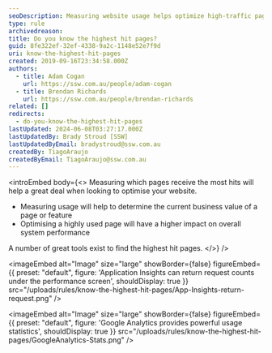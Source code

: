 ```yaml
---
seoDescription: Measuring website usage helps optimize high-traffic pages for better system performance.
type: rule
archivedreason:
title: Do you know the highest hit pages?
guid: 8fe322ef-32ef-4338-9a2c-1148e52e7f9d
uri: know-the-highest-hit-pages
created: 2019-09-16T23:34:58.000Z
authors:
  - title: Adam Cogan
    url: https://ssw.com.au/people/adam-cogan
  - title: Brendan Richards
    url: https://ssw.com.au/people/brendan-richards
related: []
redirects:
  - do-you-know-the-highest-hit-pages
lastUpdated: 2024-06-08T03:27:17.000Z
lastUpdatedBy: Brady Stroud [SSW]
lastUpdatedByEmail: bradystroud@ssw.com.au
createdBy: TiagoAraujo
createdByEmail: TiagoAraujo@ssw.com.au
---
```


<introEmbed
  body={<>
Measuring which pages receive the most hits will help a great deal when looking to optimise your website.

- Measuring usage will help to determine the current business value of a page or feature
- Optimising a highly used page will have a higher impact on overall system performance

A number of great tools exist to find the highest hit pages.
  </>}
/>

<imageEmbed
  alt="Image"
  size="large"
  showBorder={false}
  figureEmbed={{
    preset: "default",
    figure: 'Application Insights can return request counts under the performance screen',
    shouldDisplay: true
  }}
  src="/uploads/rules/know-the-highest-hit-pages/App-Insights-return-request.png"
/>


<imageEmbed
  alt="Image"
  size="large"
  showBorder={false}
  figureEmbed={{
    preset: "default",
    figure: 'Google Analytics provides powerful usage statistics',
    shouldDisplay: true
  }}
  src="/uploads/rules/know-the-highest-hit-pages/GoogleAnalytics-Stats.png"
/>
